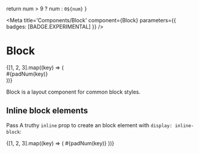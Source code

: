

  return num > 9 ? num : `0${num}`
}

<Meta
  title='Components/Block'
  component={Block}
  parameters={{ badges: [BADGE.EXPERIMENTAL] }}
/>

# Block

<Story name='Block'>
  <Block backgroundColor='primary-200' className='rounded'>
    {[1, 2, 3].map((key) => (
      <div
        key={key}
        className='bg-primary-600 text-inverse font-mono font-bold px-3 py-2 rounded'
      >
        #{padNum(key)}
      </div>
    ))}
  </Block>
</Story>

Block is a layout component for common block styles.

## Inline block elements

Pass A truthy `inline` prop to create an block element with `display: inline-block`:

<Block backgroundColor='primary-200' className='rounded'>
  {[1, 2, 3].map((key) => (
    <Block
      inline
      key={key}
      className='bg-primary-600 text-inverse font-mono font-bold px-3 py-2 rounded'
    >
      #{padNum(key)}
    </Block>
  ))}
</Block>

<ArgsTable of={Block} />
